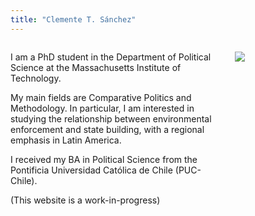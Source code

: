 ```yaml
---
title: "Clemente T. Sánchez"
---
```


:::: {.columns}

::: {.column width="70%"}
I am a PhD student in the Department of Political Science at the Massachusetts Institute of Technology.

My main fields are Comparative Politics and Methodology. In particular, I am interested in studying the relationship between environmental enforcement and state building, with a regional emphasis in Latin America.

I received my BA in Political Science from the Pontificia Universidad Católica de Chile (PUC-Chile).

(This website is a work-in-progress)
:::

::: {.column width="30%"}
![](images/official_photo.jpg)
:::

::::